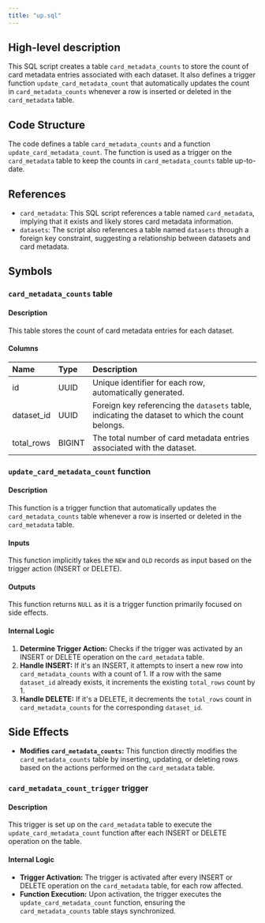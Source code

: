 ```yaml
---
title: "up.sql"
---
```


## High-level description
This SQL script creates a table `card_metadata_counts` to store the count of card metadata entries associated with each dataset. It also defines a trigger function `update_card_metadata_count` that automatically updates the count in `card_metadata_counts` whenever a row is inserted or deleted in the `card_metadata` table.

## Code Structure
The code defines a table `card_metadata_counts` and a function `update_card_metadata_count`. The function is used as a trigger on the `card_metadata` table to keep the counts in `card_metadata_counts` table up-to-date.

## References
- `card_metadata`: This SQL script references a table named `card_metadata`, implying that it exists and likely stores card metadata information.
- `datasets`: The script also references a table named `datasets` through a foreign key constraint, suggesting a relationship between datasets and card metadata.

## Symbols

### `card_metadata_counts` table
#### Description
This table stores the count of card metadata entries for each dataset.

#### Columns
| Name | Type | Description |
|:-----|:-----|:------------|
| id | UUID | Unique identifier for each row, automatically generated. |
| dataset_id | UUID | Foreign key referencing the `datasets` table, indicating the dataset to which the count belongs. |
| total_rows | BIGINT | The total number of card metadata entries associated with the dataset. |

### `update_card_metadata_count` function
#### Description
This function is a trigger function that automatically updates the `card_metadata_counts` table whenever a row is inserted or deleted in the `card_metadata` table.

#### Inputs
This function implicitly takes the `NEW` and `OLD` records as input based on the trigger action (INSERT or DELETE).

#### Outputs
This function returns `NULL` as it is a trigger function primarily focused on side effects.

#### Internal Logic
1. **Determine Trigger Action:** Checks if the trigger was activated by an INSERT or DELETE operation on the `card_metadata` table.
2. **Handle INSERT:** If it's an INSERT, it attempts to insert a new row into `card_metadata_counts` with a count of 1. If a row with the same `dataset_id` already exists, it increments the existing `total_rows` count by 1.
3. **Handle DELETE:** If it's a DELETE, it decrements the `total_rows` count in `card_metadata_counts` for the corresponding `dataset_id`.

## Side Effects
- **Modifies `card_metadata_counts`:** This function directly modifies the `card_metadata_counts` table by inserting, updating, or deleting rows based on the actions performed on the `card_metadata` table.

### `card_metadata_count_trigger` trigger
#### Description
This trigger is set up on the `card_metadata` table to execute the `update_card_metadata_count` function after each INSERT or DELETE operation on the table.

#### Internal Logic
- **Trigger Activation:** The trigger is activated after every INSERT or DELETE operation on the `card_metadata` table, for each row affected.
- **Function Execution:** Upon activation, the trigger executes the `update_card_metadata_count` function, ensuring the `card_metadata_counts` table stays synchronized. 
